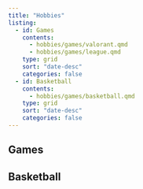 ```yaml
---
title: "Hobbies"
listing:
  - id: Games
    contents: 
      - hobbies/games/valorant.qmd
      - hobbies/games/league.qmd
    type: grid 
    sort: "date-desc"
    categories: false
  - id: Basketball
    contents:
      - hobbies/games/basketball.qmd
    type: grid
    sort: "date-desc"
    categories: false
---
```

## Games

:::{#Games}
:::

## Basketball

:::{#Basketball}
:::
